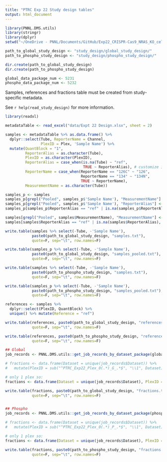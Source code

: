 ```yaml
---
title: "PTRC Exp 22 Study design tables"
output: html_document
---
```


```r
library(PNNL.DMS.utils)
library(stringr)
library(dplyr)
setwd("~/OneDrive - PNNL/Documents/GitHub/Exp22_CRISPR-Cas9_NRAS_KO_cell_lines/proteomics/")
```



```r
path_to_global_study_design <- "study_design/global_study_design/"
path_to_phospho_study_design <- "study_design/phospho_study_design/"

dir.create(path_to_global_study_design)
dir.create(path_to_phospho_study_design)

global_data_package_num <- 5231
phospho_data_package_num <- 5232

```


Samples, references and fractions table must be created from study-specific metadata. 

See `r help(read_study_design)` for more information.


```r
library(readxl)

metadataTable <- read_excel("data/Expt 22 Design.xlsx", sheet = 2)

samples <- metadataTable %>% as.data.frame() %>%
  dplyr::select(Tube, ReporterName = Channel, 
                PlexID = Plex, 'Sample Name') %>%
  mutate(QuantBlock = "1",
         ReporterAlias = as.character(Tube),
         PlexID = as.character(PlexID),
         ReporterAlias = case_when(is.na(Tube) ~ "ref",
                                   TRUE ~ ReporterAlias), # customize if reference changes
         ReporterName = case_when(ReporterName == "126C" ~ "126",       ## Here we make the channel names match the
                                  ReporterName == "134" ~ "134N",       ## format of the converter_ion conversion table.
                                  TRUE ~ ReporterName),
         MeasurementName = as.character(Tube))

samples_p <- samples
samples_p[grepl("Pooled", samples_p$'Sample Name'), "MeasurementName"] <- c("Pooled 1", "Pooled 2")
samples_p[grepl("Pooled", samples_p$'Sample Name'), "ReporterAlias"] <- c("Pooled 1", "Pooled 2")
samples_p[samples_p$ReporterAlias == "ref" | is.na(samples_p$ReporterAlias), "MeasurementName"] <- NA

samples[grepl("Pooled", samples$MeasurementName), "MeasurementName"] <- NA
samples[samples$ReporterAlias == "ref" | is.na(samples$ReporterAlias), "MeasurementName"] <- NA

write.table(samples %>% select(-Tube, -'Sample Name'), 
            paste0(path_to_global_study_design, "samples.txt"),
            quote=F, sep="\t", row.names=F)

write.table(samples_p %>% select(-Tube, -'Sample Name'), 
            paste0(path_to_global_study_design, "samples_pooled.txt"),
            quote=F, sep="\t", row.names=F)

write.table(samples %>% select(-Tube, -'Sample Name'), 
            paste0(path_to_phospho_study_design, "samples.txt"),
            quote=F, sep="\t", row.names=F)

write.table(samples_p %>% select(-Tube, -'Sample Name'), 
            paste0(path_to_phospho_study_design, "samples_pooled.txt"),
            quote=F, sep="\t", row.names=F)

```


```r
references <- samples %>%
  dplyr::select(PlexID, QuantBlock) %>%
  unique() %>% mutate(Reference = "ref")

write.table(references, paste0(path_to_global_study_design, "references.txt"),
            quote=F, sep="\t", row.names=F)

write.table(references, paste0(path_to_phospho_study_design, "references.txt"),
            quote=F, sep="\t", row.names=F)

```


```r
## Global
job_records <- PNNL.DMS.utils::get_job_records_by_dataset_package(global_data_package_num)

# fractions <- data.frame(Dataset = unique(job_records$Dataset)) %>%
#   mutate(PlexID = sub("^PTRC_Exp22_Plex_0(.*)_G_.*$", "\\1", Dataset)) # customize if Dataset format changes

# only 1 plex so:
fractions <- data.frame(Dataset = unique(job_records$Dataset), PlexID = 1)

write.table(fractions, paste0(path_to_global_study_design, "fractions.txt"),
            quote=F, sep="\t", row.names=F)


## Phospho
job_records <- PNNL.DMS.utils::get_job_records_by_dataset_package(phospho_data_package_num)

# fractions <- data.frame(Dataset = unique(job_records$Dataset)) %>%
#   mutate(PlexID = sub("^PTRC_Exp22_Plex_0(.*)_P_.*$", "\\1", Dataset)) # customize if Dataset format changes

# only 1 plex so:
fractions <- data.frame(Dataset = unique(job_records$Dataset), PlexID = 1)

write.table(fractions, paste0(path_to_phospho_study_design, "fractions.txt"),
            quote=F, sep="\t", row.names=F)

```

